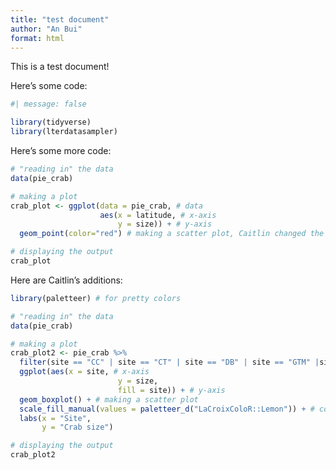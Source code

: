 ```yaml
---
title: "test document"
author: "An Bui"
format: html
---
```


This is a test document!  

Here's some code:

```r
#| message: false

library(tidyverse)
library(lterdatasampler)
```

Here's some more code:

```r
# "reading in" the data
data(pie_crab)

# making a plot
crab_plot <- ggplot(data = pie_crab, # data
                    aes(x = latitude, # x-axis
                        y = size)) + # y-axis
  geom_point(color="red") # making a scatter plot, Caitlin changed the color of the points

# displaying the output
crab_plot
```

Here are Caitlin's additions:

```r

library(paletteer) # for pretty colors

# "reading in" the data
data(pie_crab)

# making a plot
crab_plot2 <- pie_crab %>% 
  filter(site == "CC" | site == "CT" | site == "DB" | site == "GTM" |site == "JC") %>% # subset 5 sites
  ggplot(aes(x = site, # x-axis
                        y = size,
                        fill = site)) + # y-axis
  geom_boxplot() + # making a scatter plot
  scale_fill_manual(values = paletteer_d("LaCroixColoR::Lemon")) + # color it like a lemon LaCriox
  labs(x = "Site",
       y = "Crab size")

# displaying the output
crab_plot2
```


